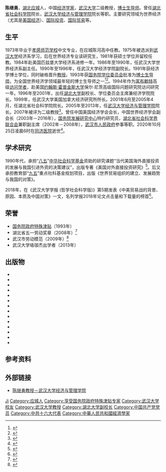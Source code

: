 {{人物信息框
| 姓名     = 陈继勇
| 性别     = 男
| 出生日期 = 1953年3月15日
| 出生地点 = [[湖北|湖北]][[应城|应城]]
| 逝世日期 = {{Dda|2020|10|25|1953|3}}
| 逝世地点 = 湖北[[武汉|武汉]]
| 籍贯     = [[湖北|湖北]][[应城|应城]]
| 民族     = [[汉族|汉族]]
| 教育程度 = 经济学博士
| 母校     = [[武汉大学|武汉大学]]
| 政党     = 
| 职业     = 经济学家
}}
'''陈继勇'''{{BD|1953年|3月15日|2020年|10月25日|catIdx=Chen}}，[[湖北|湖北]][[应城|应城]]人，中国[[经济学家|经济学家]]，[[武汉大学|武汉大学]]二级教授，[[博士生导师|博士生导师]]。曾任[[湖北省社会科学院|湖北省社会科学院]]院长，[[武汉大学经济与管理学院|武汉大学经济与管理学院]]院长等职。主要研究领域为世界经济（尤其是[[美国经济|美国经济]]）、[[国际投资理论|国际投资]]、[[国际贸易|国际贸易]]等。

==生平==
1973年毕业于[[孝感师范学校|孝感师范学校]]中文专业，在应城陈河高中任教。1975年被选派到[[武汉大学|武汉大学]]经济系学习，后在世界经济专业读研究生，1981年获硕士学位并留校任教。1984年赴美国匹兹堡大学经济系进修一年。1986年至1990年，任武汉大学世界经济系副主任。1990年至1996年，任武汉大学经济学院副院长。1991年获经济学博士学位，同时破格晋升[[教授|教授]]。1993年获[[国务院学位委员会|国务院学位委员会]]批准为[[博士生导师|博士生导师]]，为全国世界经济学领域最年轻的博士生导师之一<ref>{{cite journal |author1=金鸣 |title=讲台辉煌 成果卓著——记中国世界经济学科最年轻的博士生导师陈继勇教授 |journal=理论月刊 |date=1994 |issue=4 |pages=46-47 |issn=1004-0544}}</ref><ref>{{cite journal |title=陈继勇:世界经济学领域的后起之秀 |journal=江汉论坛 |date=1999 |issue=2 |page=96}}</ref>。1994年作为[[富布赖特项目|富布赖特]]高级[[访问学者|访问学者]]，赴美国[[约翰斯·霍普金斯大学|约翰斯·霍普金斯大学]]保尔·尼茨高级国际问题研究院访问研究一年。1996年至2001年，出任[[湖北大学|湖北大学]]副校长、学位委员会主席兼经济学院院长。1999年，任武汉大学美国加拿大经济研究所所长。2001年6月至2005年4月，任湖北省社会科学院院长。2005年至2013年，任[[武汉大学经济与管理学院|武汉大学经济与管理学院]]院长。2007年被评为二级教授<ref>{{cite web |author1=宋昀宜 |title=陈继勇教授讲座 |url=http://jjxy.zuel.edu.cn/2019/1216/c2834a231260/page.htm |publisher=中南财经政法大学经济学院 |date=2019-12-16 |accessdate=2020-10-27 |archive-date=2020-11-01 |archive-url=https://web.archive.org/web/20201101144848/http://jjxy.zuel.edu.cn/2019/1216/c2834a231260/page.htm |dead-url=no }}</ref>。曾任中国美国经济学会会长，中国世界经济学会副会长（2003年－2016年），[[国务院发展研究中心|国务院发展研究中心]]特约研究员，[[湖北省社会科学界联合会|湖北省社会科学界联合会]]兼职副主席（2002年－2008年），[[武汉市人民政府|武汉市人民政府]]参事等职。2020年10月25日凌晨6时在[[武汉同济医院|同济医院]]逝世<ref>{{cite web |title=讣告 |url=http://ems.whu.edu.cn/info/1588/18812.htm |publisher=武汉大学经济与管理学院 |date=2020-10-25 |accessdate=2020-10-27 |archive-date=2020-11-01 |archive-url=https://web.archive.org/web/20201101144856/http://ems.whu.edu.cn/info/1588/18812.htm |dead-url=no }}</ref>。
==学术研究==
1990年代，承担“[[八五|八五]]”[[中华社会科学基金|中华社会科学基金]]资助的研究课题“当代美国海外直接投资的发展与我国引进外资的决策建议”，出版专著《美国对外直接投资研究》<ref>{{cite journal |author1=熊慧 |title=陈继勇教授简介 |journal=孝感师专学报 |date=1996 |issue=2}}</ref>。后又承担教育部“[[九五|九五]]”重点社科基金规划项目，出版《世界贸易组织的建立、发展趋势与我国的对策》。

2018年，在《武汉大学学报 (哲学社会科学版)》第5期发表《中美贸易战的背景、原因、本质及中国对策》一文，名列学报2018年论文点击量和下载量的榜首<ref>{{cite web |title=陈继勇教授论文名列《武汉大学学报（哲学社会科学版）》2018年点击量、下载量第一 |url=http://ems.whu.edu.cn:80/xkxs/xkxs/xkgg/2019-01-03/30375.html |publisher=武汉大学经济与管理学院 |archiveurl=https://web.archive.org/web/20190106045549/http://ems.whu.edu.cn/xkxs/xkxs/xkgg/2019-01-03/30375.html |archivedate=2019-01-06 |date=2019-01-03 |accessdate=2020-11-01 |dead-url=no }}</ref>。
==荣誉==
*[[国务院政府特殊津贴|国务院政府特殊津贴]]（1993年）
*湖北省五一劳动奖章（2008年）<ref>{{cite web |title=我院院长陈继勇教授荣获“湖北省五一劳动奖章” |url=http://emlab.whu.edu.cn/info/1037/1582.htm |publisher=武汉大学 |date=2009-03-11 |accessdate=2020-10-27 |archive-date=2020-06-11 |archive-url=https://web.archive.org/web/20200611130320/http://emlab.whu.edu.cn/info/1037/1582.htm |dead-url=no }}</ref>
*武汉市劳动模范（2009年）<ref>{{cite web |title=经管学院陈继勇教授荣获市劳模称号 |url=https://news.whu.edu.cn/info/1013/38390.htm |publisher=武汉大学新闻网 |date=2009-05-07 |accessdate=2020-10-27 |archive-date=2020-06-23 |archive-url=https://web.archive.org/web/20200623120149/https://news.whu.edu.cn/info/1013/38390.htm |dead-url=no }}</ref>
*武汉大学珞珈杰出学者（2013年）
==出版物==
{{ref begin}}
*{{cite book |author=陈继勇等|title=后金融危机时代中国参与全球经济再平衡的战略与路径研究 |date=2019 |publisher=[[科学出版社|科学出版社]]|location=北京|isbn=978-7-03-059660-4}}
*{{cite book |author=陈继勇|author2=胡艺|title=中国互利共赢的对外开放战略 |date=2014 |publisher=[[社会科学文献出版社|社会科学文献出版社]]|location=北京|series=对外开放战略研究丛书|isbn=978-7-5097-2434-7}}
*{{cite book |editor=陈继勇|editor2=李卓|title=国际商务与经贸人才培养新模式: 创新与实践 |date=2012 |publisher=社会科学文献出版社|location=北京|isbn=978-7-5097-3326-4}}
*{{cite book |editor=肖光恩|editor2=陈继勇|title=国际商务概论 |date=2011 |publisher=武汉大学出版社|location=武汉|isbn=978-7-307-08363-9}}
*{{cite book |editor=陈继勇|title=中国特色社会主义经济建设研究 |date=2008 |publisher=武汉大学出版社|location=武汉|series=中国特色社会主义建设论丛|isbn=978-7-307-06602-1}}
*{{cite book |editor=陈继勇|editor2=周茂荣|title=中国对外开放与国际竞争力 |date=2007 |publisher=武汉大学出版社|location=武汉|isbn=978-7-307-06032-6}}
*{{cite book |editor=陈继勇|editor2=刘崇仪|title=21世纪初世界经济格局与中美经贸关系 |date=2005 |publisher=西南财经大学出版社|series=全国美国经济学会会长扩大会议暨“21世纪初世界经济格局与中美经贸关系高级论坛”论文集 |location=成都 |isbn=7-81088-329-1}}
*{{cite book |author=陈继勇等|title=国际直接投资的新发展与外商对华直接投资研究 |date=2004 |publisher=[[人民出版社|人民出版社]]|location=北京 |isbn=7-01-004182-2}}
*{{cite book |editor=陈继勇|title=二十一世纪初的美国经济 |date=2003 |publisher=[[中国经济出版社|中国经济出版社]]|location=北京 |isbn=7-5017-5890-5}}
*{{cite book |editor=陈继勇|editor2=肖德|title=世界贸易组织的建立发展趋势与我国的对策 |date=2000 |publisher=[[人民出版社|人民出版社]]|location=北京 |isbn=7-01-003356-0}}
*{{cite book |editor=陈继勇|title=中国入世风云录 |date=1999 |publisher=[[武汉大学出版社|武汉大学出版社]]|location=武汉 |isbn=7-307-02908-1}}
*{{cite book |editor=陈继勇|title=关贸总协定与中国 |date=1995 |publisher=湖北教育出版社|location=武汉 |series=市场经济系列丛书|isbn=7-5351-1515-2}}
*{{cite book |editor=陈继勇|title=如何开拓国际市场 |date=1991 |publisher=四川科学技术出版社|location=成都 |series=经济管理丛书|isbn=7-5364-1634-2}}
*{{cite book |editor=沈祖良|editor2=陈继勇|title=南朝鲜台湾香港新加坡经济述评 |date=1990 |publisher=[[湖北人民出版社|湖北人民出版社]]|location=武汉 |series=湖北省社会科学联合会社会科学论丛|isbn=7-216-00647-X}}
{{ref end}}
==参考资料==
{{reflist}}
==外部链接==
*[http://emba.whu.edu.cn/info/1030/2513.htm 陈继勇教授－武汉大学经济与管理学院]
{{Authority control}}
{{DEFAULTSORT:Chen}}
[[Category:陈姓|Ji]]
[[Category:应城人|Category:应城人]]
[[Category:享受国务院政府特殊津贴专家|Category:享受国务院政府特殊津贴专家]]
[[Category:武汉大学校友|Category:武汉大学校友]]
[[Category:武汉大学教授|Category:武汉大学教授]]
[[Category:湖北大学副校长|Category:湖北大学副校长]]
[[Category:中国共产党党员|Category:中国共产党党员]]
[[Category:中共十六大代表|Category:中共十六大代表]]
[[Category:中華人民共和國經濟學家|Category:中華人民共和國經濟學家]]